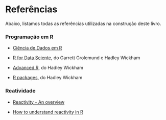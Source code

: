 # Referências {-}

Abaixo, listamos todas as referências utilizadas na construção deste livro.

### Programação em R {-}

- [Ciência de Dados em R](https://livro.curso-r.com/)

- [R for Data Sciente](https://r4ds.had.co.nz/), do Garrett Grolemund e Hadley Wickham

- [Advanced R](https://adv-r.hadley.nz/), do Hadley Wickham

- [R packages](http://r-pkgs.had.co.nz/intro.html), do Hadley Wickham

### Reatividade

- [Reactivity - An overview](https://shiny.rstudio.com/articles/reactivity-overview.html)

- [How to understand reactivity in R](https://shiny.rstudio.com/articles/understanding-reactivity.html)
